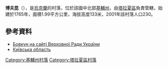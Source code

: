 {{coord|49|34|56|N|30|38|10|E|scale:30000|display=title}}

'''博夫昆'''（{{lang-uk|Бовкун}}），是[[烏克蘭|烏克蘭]]的村落，位於該國中北部[[基輔州|基輔州]]，由[[塔拉夏區|塔拉夏區]]負責管轄，始建於1765年，面積1.99平方公里，海拔高度133米，2001年該村落人口230。

==參考資料==
* [http://gska2.rada.gov.ua/pls/z7502/A005?rf7571=14739 Бовкун на сайті Верховної Ради України]{{dead link|date=2017年11月 |bot=InternetArchiveBot |fix-attempted=yes }} 
* [https://web.archive.org/web/20120205185904/http://www.rada.gov.ua/zakon/new/ADM/zmistko.html Київська область]

{{DEFAULTSORT:Бовкун}}
[[Category:基輔州村落|Category:基輔州村落]]
[[Category:塔拉夏區村落|Category:塔拉夏區村落]]


{{Kiev-geo-stub}}